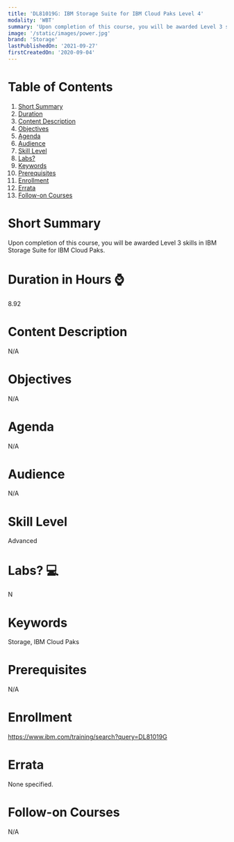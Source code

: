 ```yaml
---
title: 'DL81019G: IBM Storage Suite for IBM Cloud Paks Level 4'
modality: 'WBT'
summary: 'Upon completion of this course, you will be awarded Level 3 skills in IBM Storage Suite for IBM Cloud Paks.'
image: '/static/images/power.jpg'
brand: 'Storage'
lastPublishedOn: '2021-09-27'
firstCreatedOn: '2020-09-04'
---
```

# Table of Contents
1.  [Short Summary](#short-summary)
2.  [Duration](#duration-in-hours-)
3.  [Content Description](#content-description)
4.  [Objectives](#objectives)
5.  [Agenda](#agenda)
6.  [Audience](#audience)
7.  [Skill Level](#skill-level)
8.  [Labs?](#labs-)
9.  [Keywords](#keywords)
10. [Prerequisites](#prerequisites)
11. [Enrollment](#enrollment)
12. [Errata](#errata)
13. [Follow-on Courses](#follow-on-courses)

# Short Summary
Upon completion of this course, you will be awarded Level 3 skills in IBM Storage Suite for IBM Cloud Paks.

# Duration in Hours ⌚
8.92

# Content Description
N/A

# Objectives
N/A

# Agenda
N/A

# Audience
N/A

# Skill Level
Advanced            

# Labs? 💻
N

# Keywords
Storage, IBM Cloud Paks

# Prerequisites
N/A

# Enrollment
https://www.ibm.com/training/search?query=DL81019G

# Errata
None specified.

# Follow-on Courses
N/A

